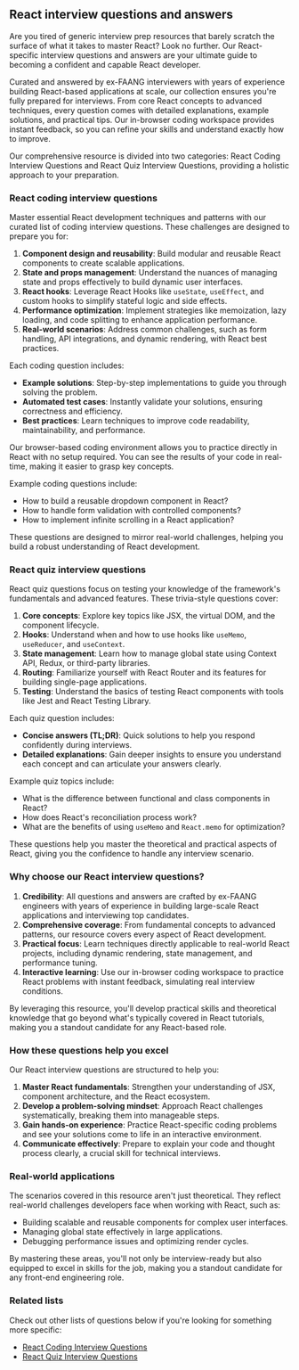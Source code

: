 ## React interview questions and answers

Are you tired of generic interview prep resources that barely scratch the surface of what it takes to master React? Look no further. Our React-specific interview questions and answers are your ultimate guide to becoming a confident and capable React developer.

Curated and answered by ex-FAANG interviewers with years of experience building React-based applications at scale, our collection ensures you're fully prepared for interviews. From core React concepts to advanced techniques, every question comes with detailed explanations, example solutions, and practical tips. Our in-browser coding workspace provides instant feedback, so you can refine your skills and understand exactly how to improve.

Our comprehensive resource is divided into two categories: React Coding Interview Questions and React Quiz Interview Questions, providing a holistic approach to your preparation.

### React coding interview questions

Master essential React development techniques and patterns with our curated list of coding interview questions. These challenges are designed to prepare you for:

1. **Component design and reusability**: Build modular and reusable React components to create scalable applications.
2. **State and props management**: Understand the nuances of managing state and props effectively to build dynamic user interfaces.
3. **React hooks**: Leverage React Hooks like `useState`, `useEffect`, and custom hooks to simplify stateful logic and side effects.
4. **Performance optimization**: Implement strategies like memoization, lazy loading, and code splitting to enhance application performance.
5. **Real-world scenarios**: Address common challenges, such as form handling, API integrations, and dynamic rendering, with React best practices.

Each coding question includes:

- **Example solutions**: Step-by-step implementations to guide you through solving the problem.
- **Automated test cases**: Instantly validate your solutions, ensuring correctness and efficiency.
- **Best practices**: Learn techniques to improve code readability, maintainability, and performance.

Our browser-based coding environment allows you to practice directly in React with no setup required. You can see the results of your code in real-time, making it easier to grasp key concepts.

Example coding questions include:

- How to build a reusable dropdown component in React?
- How to handle form validation with controlled components?
- How to implement infinite scrolling in a React application?

These questions are designed to mirror real-world challenges, helping you build a robust understanding of React development.

### React quiz interview questions

React quiz questions focus on testing your knowledge of the framework's fundamentals and advanced features. These trivia-style questions cover:

1. **Core concepts**: Explore key topics like JSX, the virtual DOM, and the component lifecycle.
2. **Hooks**: Understand when and how to use hooks like `useMemo`, `useReducer`, and `useContext`.
3. **State management**: Learn how to manage global state using Context API, Redux, or third-party libraries.
4. **Routing**: Familiarize yourself with React Router and its features for building single-page applications.
5. **Testing**: Understand the basics of testing React components with tools like Jest and React Testing Library.

Each quiz question includes:

- **Concise answers (TL;DR)**: Quick solutions to help you respond confidently during interviews.
- **Detailed explanations**: Gain deeper insights to ensure you understand each concept and can articulate your answers clearly.

Example quiz topics include:

- What is the difference between functional and class components in React?
- How does React's reconciliation process work?
- What are the benefits of using `useMemo` and `React.memo` for optimization?

These questions help you master the theoretical and practical aspects of React, giving you the confidence to handle any interview scenario.

### Why choose our React interview questions?

1. **Credibility**: All questions and answers are crafted by ex-FAANG engineers with years of experience in building large-scale React applications and interviewing top candidates.
2. **Comprehensive coverage**: From fundamental concepts to advanced patterns, our resource covers every aspect of React development.
3. **Practical focus**: Learn techniques directly applicable to real-world React projects, including dynamic rendering, state management, and performance tuning.
4. **Interactive learning**: Use our in-browser coding workspace to practice React problems with instant feedback, simulating real interview conditions.

By leveraging this resource, you'll develop practical skills and theoretical knowledge that go beyond what's typically covered in React tutorials, making you a standout candidate for any React-based role.

### How these questions help you excel

Our React interview questions are structured to help you:

1. **Master React fundamentals**: Strengthen your understanding of JSX, component architecture, and the React ecosystem.
2. **Develop a problem-solving mindset**: Approach React challenges systematically, breaking them into manageable steps.
3. **Gain hands-on experience**: Practice React-specific coding problems and see your solutions come to life in an interactive environment.
4. **Communicate effectively**: Prepare to explain your code and thought process clearly, a crucial skill for technical interviews.

### Real-world applications

The scenarios covered in this resource aren't just theoretical. They reflect real-world challenges developers face when working with React, such as:

- Building scalable and reusable components for complex user interfaces.
- Managing global state effectively in large applications.
- Debugging performance issues and optimizing render cycles.

By mastering these areas, you'll not only be interview-ready but also equipped to excel in skills for the job, making you a standout candidate for any front-end engineering role.

### Related lists

Check out other lists of questions below if you're looking for something more specific:

- [React Coding Interview Questions](/questions/react-coding-interview-questions)
- [React Quiz Interview Questions](/questions/react-quiz-interview-questions)
